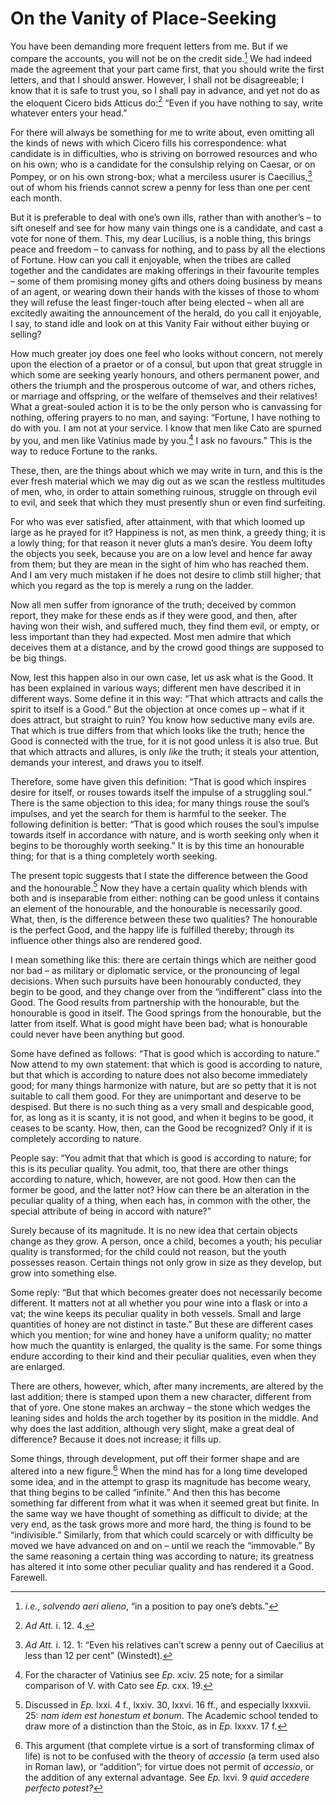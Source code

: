 # On the Vanity of Place-Seeking

You have been demanding more frequent letters from me.
But if we compare the accounts, you will not be on the credit side.[^118-1]
We had indeed made the agreement that your part came first, that you should write the first letters, and that I should answer.
However, I shall not be disagreeable; I know that it is safe to trust you, so I shall pay in advance, and yet not do as the eloquent Cicero bids Atticus do:[^118-2] "Even if you have nothing to say, write whatever enters your head."

For there will always be something for me to write about, even omitting all the kinds of news with which Cicero fills his correspondence: what candidate is in difficulties, who is striving on borrowed resources and who on his own; who is a candidate for the consulship relying on Caesar, or on Pompey, or on his own strong-box; what a merciless usurer is Caecilius,[^118-3] out of whom his friends cannot screw a penny for less than one per cent each month.

But it is preferable to deal with one's own ills, rather than with another's -- to sift oneself and see for how many vain things one is a candidate, and cast a vote for none of them.
This, my dear Lucilius, is a noble thing, this brings peace and freedom -- to canvass for nothing, and to pass by all the elections of Fortune.
How can you call it enjoyable, when the tribes are called together and the candidates are making offerings in their favourite temples -- some of them promising money gifts and others doing business by means of an agent, or wearing down their hands with the kisses of those to whom they will refuse the least finger-touch after being elected -- when all are excitedly awaiting the announcement of the herald, do you call it enjoyable, I say, to stand idle and look on at this Vanity Fair without either buying or selling?

How much greater joy does one feel who looks without concern, not merely upon the election of a praetor or of a consul, but upon that great struggle in which some are seeking yearly honours, and others permanent power, and others the triumph and the prosperous outcome of war, and others riches, or marriage and offspring, or the welfare of themselves and their relatives!
What a great-souled action it is to be the only person who is canvassing for nothing, offering prayers to no man, and saying: "Fortune, I have nothing to do with you.
I am not at your service.
I know that men like Cato are spurned by you, and men like Vatinius made by you.[^118-4]
I ask no favours."
This is the way to reduce Fortune to the ranks.

These, then, are the things about which we may write in turn, and this is the ever fresh material which we may dig out as we scan the restless multitudes of men, who, in order to attain something ruinous, struggle on through evil to evil, and seek that which they must presently shun or even find surfeiting.

For who was ever satisfied, after attainment, with that which loomed up large as he prayed for it?
Happiness is not, as men think, a greedy thing; it is a lowly thing; for that reason it never gluts a man's desire.
You deem lofty the objects you seek, because you are on a low level and hence far away from them; but they are mean in the sight of him who has reached them.
And I am very much mistaken if he does not desire to climb still higher; that which you regard as the top is merely a rung on the ladder.

Now all men suffer from ignorance of the truth; deceived by common report, they make for these ends as if they were good, and then, after having won their wish, and suffered much, they find them evil, or empty, or less important than they had expected.
Most men admire that which deceives them at a distance, and by the crowd good things are supposed to be big things.

Now, lest this happen also in our own case, let us ask what is the Good.
It has been explained in various ways; different men have described it in different ways.
Some define it in this way: "That which attracts and calls the spirit to itself is a Good."
But the objection at once comes up -- what if it does attract, but straight to ruin?
You know how seductive many evils are.
That which is true differs from that which looks like the truth; hence the Good is connected with the true, for it is not good unless it is also true.
But that which attracts and allures, is only *like* the truth; it steals your attention, demands your interest, and draws you to itself.

Therefore, some have given this definition: "That is good which inspires desire for itself, or rouses towards itself the impulse of a struggling soul."
There is the same objection to this idea; for many things rouse the soul's impulses, and yet the search for them is harmful to the seeker.
The following definition is better: "That is good which rouses the soul's impulse towards itself in accordance with nature, and is worth seeking only when it begins to be thoroughly worth seeking."
It is by this time an honourable thing; for that is a thing completely worth seeking.

The present topic suggests that I state the difference between the Good and the honourable.[^118-5]
Now they have a certain quality which blends with both and is inseparable from either: nothing can be good unless it contains an element of the honourable, and the honourable is necessarily good.
What, then, is the difference between these two qualities?
The honourable is the perfect Good, and the happy life is fulfilled thereby; through its influence other things also are rendered good.

I mean something like this: there are certain things which are neither good nor bad -- as military or diplomatic service, or the pronouncing of legal decisions.
When such pursuits have been honourably conducted, they begin to be good, and they change over from the "indifferent" class into the Good.
The Good results from partnership with the honourable, but the honourable is good in itself.
The Good springs from the honourable, but the latter from itself.
What is good might have been bad; what is honourable could never have been anything but good.

Some have defined as follows: "That is good which is according to nature."
Now attend to my own statement: that which is good is according to nature, but that which is according to nature does not also become immediately good; for many things harmonize with nature, but are so petty that it is not suitable to call them good.
For they are unimportant and deserve to be despised.
But there is no such thing as a very small and despicable good, for, as long as it is scanty, it is not good, and when it begins to be good, it ceases to be scanty.
How, then, can the Good be recognized?
Only if it is completely according to nature.

People say: "You admit that that which is good is according to nature; for this is its peculiar quality.
You admit, too, that there are other things according to nature, which, however, are not good.
How then can the former be good, and the latter not?
How can there be an alteration in the peculiar quality of a thing, when each has, in common with the other, the special attribute of being in accord with nature?"

Surely because of its magnitude.
It is no new idea that certain objects change as they grow.
A person, once a child, becomes a youth; his peculiar quality is transformed; for the child could not reason, but the youth possesses reason.
Certain things not only grow in size as they develop, but grow into something else.

Some reply: "But that which becomes greater does not necessarily become different.
It matters not at all whether you pour wine into a flask or into a vat; the wine keeps its peculiar quality in both vessels.
Small and large quantities of honey are not distinct in taste."
But these are different cases which you mention; for wine and honey have a uniform quality; no matter how much the quantity is enlarged, the quality is the same.
For some things endure according to their kind and their peculiar qualities, even when they are enlarged.

There are others, however, which, after many increments, are altered by the last addition; there is stamped upon them a new character, different from that of yore.
One stone makes an archway -- the stone which wedges the leaning sides and holds the arch together by its position in the middle.
And why does the last addition, although very slight, make a great deal of difference?
Because it does not increase; it fills up.

Some things, through development, put off their former shape and are altered into a new figure.[^118-6]
When the mind has for a long time developed some idea, and in the attempt to grasp its magnitude has become weary, that thing begins to be called "infinite."
And then this has become something far different from what it was when it seemed great but finite.
In the same way we have thought of something as difficult to divide; at the very end, as the task grows more and more hard, the thing is found to be "indivisible."
Similarly, from that which could scarcely or with difficulty be moved we have advanced on and on -- until we reach the "immovable."
By the same reasoning a certain thing was according to nature; its greatness has altered it into some other peculiar quality and has rendered it a Good.
Farewell.

[^118-1]: *i.e.*, *solvendo aeri alieno*, "in a position to pay one's debts."

[^118-2]: *Ad Att.* i. 12. 4.

[^118-3]: *Ad Att.* i. 12. 1: "Even his relatives can't screw a penny out of Caecilius at less than 12 per cent" (Winstedt).

[^118-4]: For the character of Vatinius see *Ep.* xciv. 25 note; for a similar comparison of V. with Cato see *Ep.* cxx. 19.

[^118-5]: Discussed in *Ep.* lxxi. 4 f., lxxiv. 30, lxxvi. 16 ff., and especially lxxxvii. 25: *nam idem est honestum et bonum*. The Academic school tended to draw more of a distinction than the Stoic, as in *Ep.* lxxxv. 17 f.

[^118-6]: This argument (that complete virtue is a sort of transforming climax of life) is not to be confused with the theory of *accessio* (a term used also in Roman law), or "addition"; for virtue does not permit of *accessio*, or the addition of any external advantage. See *Ep.* lxvi. 9 *quid accedere perfecto potest?*